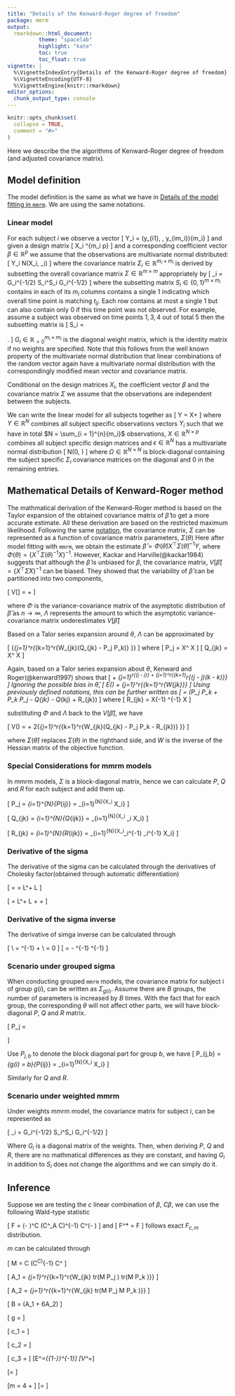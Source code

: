 ```yaml
---
title: "Details of the Kenward-Roger degree of freedom"
package: mmrm
output:
  rmarkdown::html_document:
          theme: "spacelab"
          highlight: "kate"
          toc: true
          toc_float: true
vignette: |
  %\VignetteIndexEntry{Details of the Kenward-Roger degree of freedom}
  %\VignetteEncoding{UTF-8}
  %\VignetteEngine{knitr::rmarkdown}
editor_options:
  chunk_output_type: console
---
```


```r
knitr::opts_chunk$set(
  collapse = TRUE,
  comment = "#>"
)
```

Here we describe the the algorithms of Kenward-Roger degree of freedom (and adjusted covariance matrix).

## Model definition

The model definition is the same as what we have in [Details of the model fitting in `mmrm`](algorithms.html).
We are using the same notations.

### Linear model

For each subject $i$ we observe a vector
\[
Y_i = (y_{i1}, \dotsc, y_{im_i})^\top \in \mathbb{R}^{m_i}
\]
and given a design matrix
\[
X_i \in \mathbb{R}^{m_i \times p}
\]
and a corresponding coefficient vector $\beta \in \mathbb{R}^{p}$ we assume
that the observations are multivariate normal distributed:
\[
Y_i \sim N(X_i\beta, \Sigma_i)
\]
where the covariance matrix $\Sigma_i \in \mathbb{R}^{m_i \times m_i}$ is derived
by subsetting the overall covariance matrix $\Sigma \in \mathbb{R}^{m \times m}$
appropriately by
\[
\Sigma_i = G_i^{-1/2} S_i^\top \Sigma S_i G_i^{-1/2}
\]
where the subsetting matrix $S_i \in \{0, 1\}^{m \times m_i}$ contains
in each of its $m_i$ columns contains a single 1 indicating which overall time point
is matching $t_{ij}$. Each row contains at most a single 1 but can also contain
only 0 if this time point was not observed.
For example, assume a subject was observed on time points
$1, 3, 4$ out of total $5$ then the subsetting matrix is
\[
S_i = \begin{pmatrix}
1 & 0 & 0 \\
0 & 0 & 0 \\
0 & 1 & 0 \\
0 & 0 & 1 \\
0 & 0 & 0
\end{pmatrix}.
\]
$G_i \in \mathbb{R}_{\gt 0}^{m_i \times m_i}$ is the diagonal weight matrix, which is the identity matrix if no weights are specified.
Note that this follows from the well known property of the multivariate normal
distribution that linear combinations of the random vector again have a
multivariate normal distribution with the correspondingly modified mean
vector and covariance matrix.

Conditional on the design matrices $X_i$, the coefficient vector $\beta$ and the
covariance matrix $\Sigma$ we assume that the observations are independent between
the subjects.

We can write the linear model for all subjects together as
\[
Y = X\beta + \epsilon
\]
where $Y \in \mathbb{R}^N$ combines all subject specific observations vectors $Y_i$
such that we have in total $N = \sum_{i = 1}^{n}{m_i}$ observations,
$X \in \mathbb{R}^{N \times p}$ combines all subject specific design matrices
and $\epsilon \in \mathbb{R}^N$ has a multivariate normal distribution
\[
\epsilon \sim N(0, \Omega)
\]
where $\Omega \in \mathbb{R}^{N \times N}$ is block-diagonal containing the
subject specific $\Sigma_i$ covariance matrices on the diagonal and 0 in the
remaining entries.

## Mathematical Details of Kenward-Roger method

The mathmatical derivation of the Kenward-Roger method is based on the Taylor expansion of the obtained covariance matrix
of $\hat\beta$ to get a more accurate estimate. All these derivation are based on the restricted maximum likelihood.
Following the same [notation](algorithms.html#covariance-matrix-model), the covariance matrix, $\Sigma$ can be represented as
a function of covariance matrix parameters, $\Sigma(\theta)$
Here after model fitting with `mmrm`, we obtain the estimate $\hat\beta = \Phi(\hat\theta)X^\top\Sigma(\hat\theta)^{-1}Y$,
where $\Phi(\theta) = \left\{X^\top \Sigma(\theta)^{-1} X\right\} ^{-1}$.
However, Kackar and Harville(@kackar1984) suggests that although the $\hat\beta$ is unbiased for $\beta$, the covariance matrix,
$V[\hat\beta] = \left\{X^\top \hat\Sigma X\right\}^{-1}$ can be biased. They showed that the variability of $\hat\beta$ can be partitioned into
two components,

\[
  V[\hat\beta] = \Phi + \Lambda
\]

where $\Phi$ is the variance-covariance matrix of the asymptotic distribution of $\hat\beta$ as $n\rightarrow \infty$, $\Lambda$ represents the amount
to which the asymptotic variance-covariance matrix underestimates $V[\hat\beta]$

Based on a Talor series expansion around $\theta$, $\Lambda$ can be approximated by

\[
  \Lambda \simeq \Phi \left\{\sum_{j=1}^r{\sum_{k=1}^r{W_{jk}(Q_{jk} - P_j \Phi P_k)} }\right\} \Phi
\]
where
\[
  P_j = X^\top \frac{\partial{\Sigma^{-1}}}{\partial \theta_j} X
\]
\[
  Q_{jk} = X^\top \frac{\partial{\Sigma^{-1}}}{\partial \theta_j} \Sigma \frac{\partial{\Sigma^{-1}}}{\partial \theta_k} X
\]

Again, based on a Talor series expansion about $\theta$, Kenward and Roger(@kenward1997) shows that
\[
  \hat\Phi \simeq \Phi + \sum_{j=1}^r{(\hat\theta_j - \theta_j)\frac{\partial{\Phi}}{\partial{\theta_j}}} + \frac{1}{2} \sum_{j=1}^r{\sum_{k=1}^r{(\hat\theta_j - \theta_j)(\hat\theta_k - \theta_k)\frac{\partial^2{\Phi}}{\partial{\theta_j}\partial{\theta_k}}}}
\]
Ignoring the possible bias in $\hat\theta$,
\[
  E(\hat\Phi) \simeq \Phi + \frac{1}{2} \sum_{j=1}^r{\sum_{k=1}^r{W_{jk}\frac{\partial^2{\Phi}}{\partial{\theta_j}\partial{\theta_k}}}}
\]
Using previously defined notations, this can be further written as
\[
  \frac{\partial^2{\Phi}}{\partial{\theta_j}\partial{\theta_k}} = \Phi (P_j \Phi P_k + P_k \Phi P_j - Q_{jk} - Q_{kj} + R_{jk}) \Phi
\]
where
\[
  R_{jk} = X^\top\Sigma^{-1}\frac{\partial^2\Sigma}{\partial{\theta_j}\partial{\theta_k}} \Sigma^{-1} X
\]

substituting $\Phi$ and $\Lambda$ back to the $V[\hat\beta]$, we have

\[
  V(\hat\beta) = \hat\Phi + 2\hat\Phi \left\{\sum_{j=1}^r{\sum_{k=1}^r{W_{jk}(Q_{jk} - P_j \hat\Phi P_k - \frac{1}{4}R_{jk})} }\right\} \hat\Phi
\]

where $\Sigma(\hat\theta)$ replaces $\Sigma(\theta)$ in the righthand side, and $W$ is the inverse of the Hessian matrix of the objective function.

### Special Considerations for mmrm models

In mmrm models, $\Sigma$ is a block-diagonal matrix, hence we can calculate  $P$, $Q$ and $R$ for each subject and add them up.

\[
  P_j = \sum_{i=1}^{N}{P_{ij}} = \sum_{i=1}^{N}{X_i^\top \frac{\partial{\Sigma_i^{-1}}}{\partial \theta_j} X_i}
\]

\[
  Q_{jk} = \sum_{i=1}^{N}{Q_{ijk}} = \sum_{i=1}^{N}{X_i^\top \frac{\partial{\Sigma_i^{-1}}}{\partial \theta_j} \Sigma_i \frac{\partial{\Sigma_i^{-1}}}{\partial \theta_k} X_i}
\]

\[
  R_{jk} = \sum_{i=1}^{N}{R_{ijk}} = \sum_{i=1}^{N}{X_i^\top\Sigma_i^{-1}\frac{\partial^2\Sigma_i}{\partial{\theta_j}\partial{\theta_k}} \Sigma_i^{-1} X_i}
\]


### Derivative of the sigma

The derivative of the sigma can be calculated through the derivatives of Cholesky factor(obtained through automatic differentiation)

\[
  \frac{\partial{\Sigma}}{\partial{\theta_j}} = \frac{\partial{LL^\top}}{\partial{\theta_j}} = \frac{\partial{L}}{\partial{\theta_j}}L^\top + L\frac{\partial{L^\top}}{\partial{\theta_j}}
\]

\[
  \frac{\partial^2{\Sigma}}{\partial{\theta_j}\partial{\theta_k}} = \frac{\partial^2{L}}{\partial{\theta_j}\partial{\theta_k}}L^\top + L\frac{\partial^2{L^\top}}{\partial{\theta_j}\partial{\theta_k}} + \frac{\partial{L}}{\partial{\theta_j}}\frac{\partial{L^T}}{\partial{\theta_k}} + \frac{\partial{L}}{\partial{\theta_k}}\frac{\partial{L^\top}}{\partial{\theta_j}}
\]

### Derivative of the sigma inverse

The derivative of simga inverse can be calculated through

\[
  \frac{\partial{\Sigma\Sigma^{-1}}}{\partial{\theta}}\\
  = \frac{\partial{\Sigma}}{\partial{\theta}}\Sigma^{-1} + \Sigma\frac{\partial{\Sigma^{-1}}}{\partial{\theta}} \\
  = 0
\]
\[
  \frac{\partial{\Sigma^{-1}}}{\partial{\theta}} = - \Sigma^{-1} \frac{\partial{\Sigma}}{\partial{\theta}}\Sigma^{-1}
\]

### Scenario under grouped sigma

When conducting grouped `mmrm` models, the covariance matrix for subject i of group $g(i)$, can be written as $\Sigma_{g(i)}$.
Assume there are $B$ groups, the number of parameters is increased by $B$ times. With the fact that for each group, the corresponding
$\theta$ will not affect other parts, we will have block-diagonal $P$, $Q$ and $R$ matrix.

\[
P_j = \begin{pmatrix}
P_{j, 1} & 0 & \dots & \dots & 0 \\
0 & P_{j, 2} & 0 & \dots & 0\\
\vdots & & \ddots & & \vdots \\
\vdots & & & \ddots & \vdots \\
0 & \dots & \dots & 0 & P_{j, B}
\end{pmatrix}
\]

Use $P_{j, b}$ to denote the block diagonal part for group $b$, we have
\[
  P_{j,b} = \sum_{g(i) = b}{P_{ij}} = \sum_{i=1}^{N}{X_i^\top \frac{\partial{\Sigma_i^{-1}}}{\partial \theta_j} X_i}
\]

Similarly for $Q$ and $R$.

### Scenario under weighted mmrm

Under weights mmrm model, the covariance matrix for subject $i$, can be represented as

\[
  \Sigma_i = G_i^{-1/2} S_i^\top \Sigma S_i G_i^{-1/2}
\]

Where $G_i$ is a diagonal matrix of the weights. Then, when deriving $P$, $Q$ and $R$,
there are no mathmatical differences as they are constant, and having $G_i$ in addition to $S_i$
does not change the algorithms and we can simply do it.

## Inference

Suppose we are testing the $c$ linear combination of $\beta$, $C\beta$, we can use the following Wald-type statistic

\[
  F = \frac{1}{l} (\hat\beta - \beta)^\top  C (C^\top \hat\Phi_A C)^{-1} C^\top (\hat\beta - \beta)
\]
and
\[
  F^* = \lambda F
\]
follows exact $F_{c,m}$ distribution.

$m$ can be calculated through

\[
  M = C (C^\top \Phi C)^{-1} C^\top
\]

\[
  A_1 = \sum_{j=1}^r{\sum_{k=1}^r{W_{jk} tr(M \Phi P_j \Phi) tr(M \Phi P_k \Phi)}}
\]

\[
  A_2 = \sum_{j=1}^r{\sum_{k=1}^r{W_{jk} tr(M \Phi P_j \Phi M \Phi P_k \Phi)}}
\]

\[
  B = \frac{1}{2c}(A_1 + 6A_2)
\]

\[
  g = \frac{(c+1)A_1 - (c+4)A_2}{(c+2)A_2}
\]

\[
  c_1 = \frac{g}{3c+2(1-g)}
\]

\[
  c_2 = \frac{c-g}{3c+2(1-g)}
\]

\[
  c_3 = \frac{c+2-g}{3c+2(1-g)}
\]
\[E^*={\left\{1-\frac{A_2}{c}\right\}}^{-1}\]
\[V^*=\frac{2}{c}{\left\{\frac{1+c_1 B}{(1-c_2 B)^2(1-c_3 B)}\right\}}\]

\[\rho = \frac{V^{*}}{2(E^*)^2}\]

\[m = 4 + \frac{c+2}{c\rho - 1}\]
\[\lambda = \frac{m}{E^*(m-2)}\]
